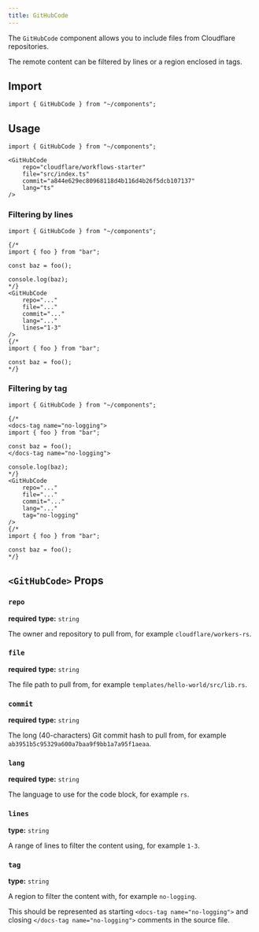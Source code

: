 ```yaml
---
title: GitHubCode
---
```


The `GitHubCode` component allows you to include files from Cloudflare repositories.

The remote content can be filtered by lines or a region enclosed in tags.

## Import

```mdx
import { GitHubCode } from "~/components";
```

## Usage

```mdx live
import { GitHubCode } from "~/components";

<GitHubCode
    repo="cloudflare/workflows-starter"
    file="src/index.ts"
    commit="a844e629ec80968118d4b116d4b26f5dcb107137"
    lang="ts"
/>
```

### Filtering by lines

```mdx
import { GitHubCode } from "~/components";

{/*
import { foo } from "bar";

const baz = foo();

console.log(baz);
*/}
<GitHubCode
    repo="..."
    file="..."
    commit="..."
    lang="..."
    lines="1-3"
/>
{/*
import { foo } from "bar";

const baz = foo();
*/}
```

### Filtering by tag

```mdx
import { GitHubCode } from "~/components";

{/*
<docs-tag name="no-logging">
import { foo } from "bar";

const baz = foo();
</docs-tag name="no-logging">

console.log(baz);
*/}
<GitHubCode
    repo="..."
    file="..."
    commit="..."
    lang="..."
    tag="no-logging"
/>
{/*
import { foo } from "bar";

const baz = foo();
*/}
```

## `<GitHubCode>` Props

### `repo`

**required**
**type:** `string`

The owner and repository to pull from, for example `cloudflare/workers-rs`.

### `file`

**required**
**type:** `string`

The file path to pull from, for example `templates/hello-world/src/lib.rs`.

### `commit`

**required**
**type:** `string`

The long (40-characters) Git commit hash to pull from, for example `ab3951b5c95329a600a7baa9f9bb1a7a95f1aeaa`.

### `lang`

**required**
**type:** `string`

The language to use for the code block, for example `rs`.

### `lines`

**type:** `string`

A range of lines to filter the content using, for example `1-3`.

### `tag`

**type:** `string`

A region to filter the content with, for example `no-logging`.

This should be represented as starting `<docs-tag name="no-logging">` and closing `</docs-tag name="no-logging">` comments in the source file.